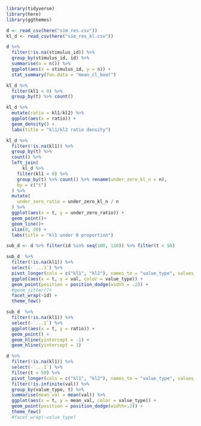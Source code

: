 
```r
library(tidyverse)
library(here)
library(ggthemes)

d <- read_csv(here("sim_res.csv")) 
kl_d <- read_csv(here("sim_res_kl.csv"))
```
```r
d %>% 
  filter(!is.na(stimulus_id)) %>% 
  group_by(stimulus_id, id) %>% 
  summarise(n = n()) %>% 
  ggplot(aes(x = stimulus_id, y = n)) + 
  stat_summary(fun.data = "mean_cl_boot")
```
```r
kl_d %>% 
  filter(kl1 < 0) %>% 
  group_by(t) %>% count()

kl_d %>% 
  mutate(ratio = kl1/kl2) %>% 
  ggplot(aes(x = ratio)) + 
  geom_density() + 
  labs(title = "kl1/kl2 ratio density")

kl_d %>% 
  filter(!is.na(kl1)) %>% 
  group_by(t) %>% 
  count() %>% 
  left_join(
      kl_d %>% 
    filter(kl1 < 0) %>% 
    group_by(t) %>% count() %>% rename(under_zero_kl_n = n), 
    by = c("t")
  ) %>% 
  mutate(
    under_zero_ratio = under_zero_kl_n / n
  ) %>% 
  ggplot(aes(x = t, y = under_zero_ratio)) + 
  geom_point()+
  geom_line()+
  xlim(0, 20) + 
  labs(title = "kl1 under 0 proportion")
```



```r
sub_d <- d %>% filter(id %in% seq(100, 110)) %>% filter(t < 50) 

sub_d  %>% 
  filter(!is.na(kl1)) %>% 
  select(-`...1`) %>% 
  pivot_longer(cols = c("kl1", "kl2"), names_to = "value_type", values_to = "val") %>% 
  ggplot(aes(x = t, y = val, color = value_type)) + 
  geom_point(position = position_dodge(width = .2)) + 
  #geom_jitter()+
  facet_wrap(~id) + 
  theme_few()

sub_d  %>% 
  filter(!is.na(kl1)) %>% 
  select(-`...1`) %>% 
  ggplot(aes(x = t, y = ratio)) + 
  geom_point() + 
  geom_hline(yintercept = -1) + 
  geom_hline(yintercept = 1)
```
```r
d %>% 
  filter(!is.na(kl1)) %>% 
  select(-`...1`) %>% 
  filter(t < 50) %>% 
  pivot_longer(cols = c("kl1", "kl2"), names_to = "value_type", values_to = "val") %>% 
  filter(!is.infinite(val)) %>% 
  group_by(value_type, t) %>% 
  summarise(mean_val = mean(val)) %>% 
  ggplot(aes(x = t, y = mean_val, color = value_type)) + 
  geom_point(position = position_dodge(width=.2)) + 
  theme_few()  
  #facet_wrap(~value_type)
```

